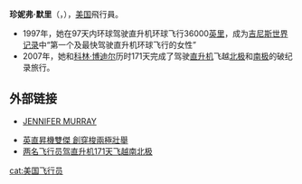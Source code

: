 '''珍妮弗·默里'''（{{lang-en|Jennifer Murray}}，{{bd|1940年|6月|||Murray}}），[[美国|美国]]飛行員。

*1997年，她在97天内环球驾驶直升机环球飞行36000[[英里|英里]]，成为[[吉尼斯世界记录|吉尼斯世界记录]]中“第一个及最快驾驶直升机环球飞行的女性”
*2007年，她和[[科林·博迪尔|科林·博迪尔]]历时171天完成了驾驶[[直升机|直升机]]飞越[[北极|北极]]和[[南极|南极]]的破纪录旅行。

==外部链接==
* {{en icon}}[http://www.polarfirst.com/index.php?option=com_content&task=view&id=47&Itemid=63 JENNIFER MURRAY] {{Wayback|url=http://www.polarfirst.com/index.php?option=com_content&task=view&id=47&Itemid=63 |date=20070702092245 }}
* [https://web.archive.org/web/20070526064251/http://www.libertytimes.com.tw/2007/new/may/25/today-int1.htm 英直昇機雙傑 創穿梭兩極壯舉] 
* [http://news.xinhuanet.com/tech/2007-05/26/content_6154524.htm 两名飞行员驾直升机171天飞越南北极] {{Wayback|url=http://news.xinhuanet.com/tech/2007-05/26/content_6154524.htm |date=20090930025059 }}

{{Authority control}}
{{DEFAULTSORT:murray}}
{{US-bio-stub}}
[[cat:美国飞行员|cat:美国飞行员]]